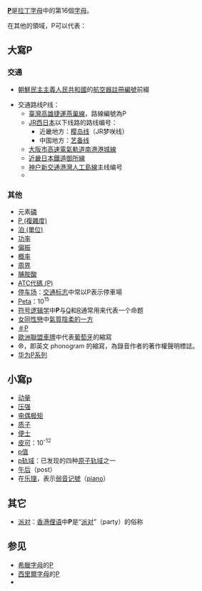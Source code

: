 {{noteTA
|G1=LS
|G2=Physics
|G3=Chemistry
}}
'''[[P|P]]'''是[[拉丁字母|拉丁字母]]中的第16個[[字母|字母]]。

在其他的領域，P可以代表：
==大寫P==
=== 交通 ===
* [[朝鮮民主主義人民共和國|朝鮮民主主義人民共和國]]的[[航空器註冊編號|航空器註冊編號]]前綴
{{线路名消歧义}}
* 交通路线P线：
** [[臺灣|臺灣]]{{Rint|tw|kmrt}}[[高雄捷運|高雄捷運]][[燕巢線|燕巢線]]，路線編號為P
**[[JR西日本|JR西日本]]以下线路的路线编号：
***近畿地方：[[樱岛线|樱岛线]]（JR梦咲线）
***中国地方：[[艺备线|艺备线]]
** [[大阪市高速電氣軌道|大阪市高速電氣軌道]][[南港港城線|南港港城線]]
** [[近畿日本鐵道|近畿日本鐵道]][[御所線|御所線]]
** [[神户新交通|神户新交通]][[港灣人工島線|港灣人工島線]]主线编号
**{{link-es|布宜诺斯艾利斯准地铁线|Premetro (subte de Buenos Aires)}}

=== 其他 ===
* 元素[[磷|磷]]
* [[P_(複雜度)|P (複雜度)]]
* [[泊_(單位)|泊 (單位)]]
* [[功率|功率]]
* [[偏振|偏振]]
*[[概率|概率]]
*[[周界|周界]]
*[[脯胺酸|脯胺酸]]
*[[ATC代碼_(P)|ATC代碼 (P)]]
*[[停车场|停车场]]：[[交通标志|交通标志]]中常以P表示停車場
*[[Peta|Peta]]：10<sup>15</sup>
* [[逻辑学|符号逻辑学]]中'''P'''与[[Q|Q]]和[[R|R]]通常用来代表一个命题
*[[女同性戀|女同性戀]]中[[頂底|氣質陰柔的一方]]
* [[＃P|＃P]]
* [[歐洲聯盟車牌|歐洲聯盟車牌]]中代表[[葡萄牙|葡萄牙]]的縮寫
* ℗，即英文 phonogram 的縮寫，為錄音作者的著作權聲明標誌。
* [[华为P系列|华为P系列]]

==小寫p==
* [[动量|动量]]
* [[压强|压强]]
* [[电偶极矩|电偶极矩]]
* [[质子|质子]]
*[[便士|便士]]
*[[皮可|皮可]]：10<sup>-12</sup>
*[[p值|p值]]
*[[p轨域|p轨域]]：已发现的四种[[原子轨道|原子轨域]]之一
*[[午后|午后]]（post）
*在[[乐理|乐理]]，表示[[弱音记號|弱音记號]]（[[piano|piano]]）

==其它==
*[[派对|派对]]：[[香港|香港]][[俚语|俚语]]中'''P'''是“[[派对|派对]]”（party）的俗称

== 参见 ==
* [[希臘字母|希臘字母]]的[[Ρ|Ρ]]
* [[西里爾字母|西里爾字母]]的[[Р|Р]]
* {{Lookfrom|P}}
{{letter disambig}}